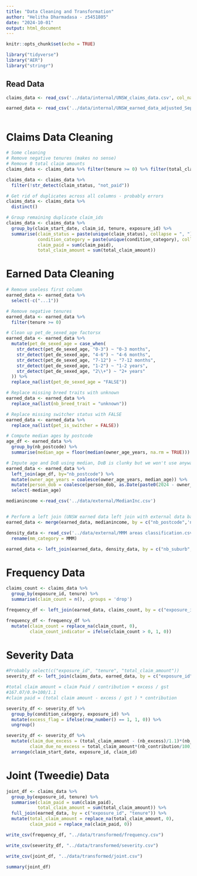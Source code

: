 ```yaml
---
title: "Data Cleaning and Transformation"
author: "Helitha Dharmadasa - z5451805"
date: "2024-10-01"
output: html_document
---
```


```r
knitr::opts_chunk$set(echo = TRUE)
```

```r
library("tidyverse")
library("AER")
library("stringr")
```

## Read Data

```r
claims_data <- read_csv('../data/internal/UNSW_claims_data.csv', col_names = TRUE)

earned_data <- read_csv('../data/internal/UNSW_earned_data_adjusted_Sep27.csv', col_names = TRUE)
```


```r


```

# Claims Data Cleaning

```r
# Some cleaning
# Remove negative tenures (makes no sense)
# Remove 0 total claim amounts
claims_data <- claims_data %>% filter(tenure >= 0) %>% filter(total_claim_amount > 0)

claims_data <- claims_data %>%
  filter(!str_detect(claim_status, "not_paid"))

# Get rid of duplicates across all columns - probably errors
claims_data <- claims_data %>%
  distinct()

# Group remaining duplicate claim_ids
claims_data <- claims_data %>%
  group_by(claim_start_date, claim_id, tenure, exposure_id) %>%
  summarise(claim_status = paste(unique(claim_status), collapse = ", "),
            condition_category = paste(unique(condition_category), collapse = ", "),  
            claim_paid = sum(claim_paid),
            total_claim_amount = sum(total_claim_amount))
```

# Earned Data Cleaning

```r
# Remove useless first column
earned_data <- earned_data %>%
  select(-c("...1"))

# Remove negative tenures
earned_data <- earned_data %>%
  filter(tenure >= 0)

# Clean up pet_de_sexed_age factorsx
earned_data <- earned_data %>%
  mutate(pet_de_sexed_age = case_when(
    str_detect(pet_de_sexed_age, "0-3") ~ "0-3 months",
    str_detect(pet_de_sexed_age, "4-6") ~ "4-6 months",
    str_detect(pet_de_sexed_age, "7-12") ~ "7-12 months",
    str_detect(pet_de_sexed_age, "1-2") ~ "1-2 years",
    str_detect(pet_de_sexed_age, "2\\+") ~ "2+ years"
  )) %>%
  replace_na(list(pet_de_sexed_age = "FALSE"))

# Replace missing breed traits with unknown
earned_data <- earned_data %>%
  replace_na(list(nb_breed_trait = "unknown"))

# Replace missing switcher status with FALSE
earned_data <- earned_data %>%
  replace_na(list(pet_is_switcher = FALSE))

# Compute median ages by postcode
age_df <- earned_data %>%
  group_by(nb_postcode) %>%
  summarise(median_age = floor(median(owner_age_years, na.rm = TRUE)))

# Impute age and DoB using median, DoB is clunky but we won't use anyway
earned_data <- earned_data %>%
  left_join(age_df, by="nb_postcode") %>%
  mutate(owner_age_years = coalesce(owner_age_years, median_age)) %>%
  mutate(person_dob = coalesce(person_dob, as.Date(paste0(2024 - owner_age_years, "-01-01")))) %>%
  select(-median_age)
```

```r
medianincome <-read_csv('../data/external/MedianInc.csv')


# Perform a left join (UNSW earned data left join with external data based on postcode)
earned_data <- merge(earned_data, medianincome, by = c("nb_postcode",'nb_suburb','nb_state'), all.x = TRUE)
```

```r
density_data <- read_csv('../data/external/MMM areas classification.csv') %>%
  rename(mm_category = MMM)

earned_data <- left_join(earned_data, density_data, by = c("nb_suburb", "nb_postcode", "nb_state"))
```


# Frequency Data

```r
claims_count <- claims_data %>% 
  group_by(exposure_id, tenure) %>% 
  summarise(claim_count = n(), .groups = 'drop')

frequency_df <- left_join(earned_data, claims_count, by = c("exposure_id", "tenure"))

frequency_df <- frequency_df %>%
  mutate(claim_count = replace_na(claim_count, 0),
         claim_count_indicator = ifelse(claim_count > 0, 1, 0))
```

# Severity Data

```r
#Probably select(c("exposure_id", "tenure", "total_claim_amount"))
severity_df <- left_join(claims_data, earned_data, by = c("exposure_id", "tenure"))

#total claim amount = claim Paid / contribution + excess / gst
#167.07/0.9+100/1.1
#claim paid = (total claim amount - excess / gst ) * contribution

severity_df <- severity_df %>%
  group_by(condition_category, exposure_id) %>%
  mutate(excess_flag = ifelse(row_number() == 1, 1, 0)) %>%
  ungroup()

severity_df <- severity_df %>% 
  mutate(claim_due_excess = (total_claim_amount - (nb_excess)/1.1)*(nb_contribution/100),
         claim_due_no_excess = total_claim_amount*(nb_contribution/100)) %>%
  arrange(claim_start_date, exposure_id, claim_id) 
```


# Joint (Tweedie) Data

```r
joint_df <- claims_data %>% 
  group_by(exposure_id, tenure) %>%
  summarise(claim_paid = sum(claim_paid),
            total_claim_amount = sum(total_claim_amount)) %>% 
  full_join(earned_data, by = c("exposure_id", "tenure")) %>%
  mutate(total_claim_amount = replace_na(total_claim_amount, 0),
         claim_paid = replace_na(claim_paid, 0))
```

```r
write_csv(frequency_df, "../data/transformed/frequency.csv")

write_csv(severity_df, "../data/transformed/severity.csv")

write_csv(joint_df, "../data/transformed/joint.csv")
```


```r
summary(joint_df)
```




